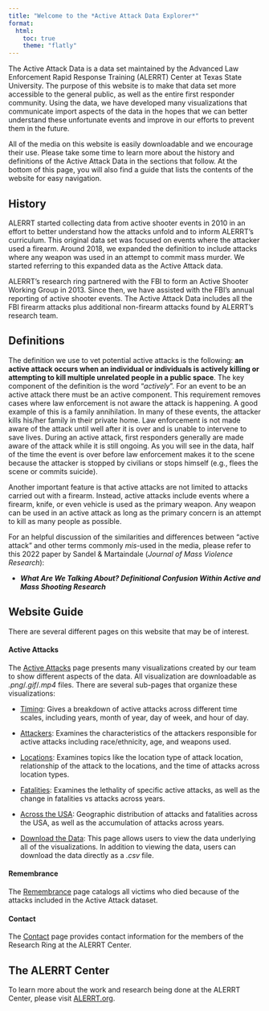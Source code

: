 ```yaml
---
title: "Welcome to the *Active Attack Data Explorer*"
format: 
  html: 
    toc: true
    theme: "flatly"
---
```


The Active Attack Data is a data set maintained by the Advanced Law Enforcement 
Rapid Response Training (ALERRT) Center at Texas State University. The purpose 
of this website is to make that data set more accessible to the general public, 
as well as the entire first responder community. Using the data, we have 
developed many visualizations that communicate import aspects of the data in 
the hopes that we can better understand these unfortunate events and improve in 
our efforts to prevent them in the future.

All of the media on this website is easily downloadable and we encourage their 
use. Please take some time to learn more about the history and definitions of 
the Active Attack Data in the sections that follow. At the bottom of this page, 
you will also find a guide that lists the contents of the website for easy 
navigation.

## History

ALERRT started collecting data from active shooter events in 2010 in an effort 
to better understand how the attacks unfold and to inform ALERRT’s curriculum. 
This original data set was focused on events where the attacker used a firearm. 
Around 2018, we expanded the definition to include attacks where any weapon was 
used in an attempt to commit mass murder. We started referring to this expanded 
data as the Active Attack data.

ALERRT’s research ring partnered with the FBI to form an Active Shooter Working 
Group in 2013. Since then, we have assisted with the FBI’s annual reporting of 
active shooter events. The Active Attack Data includes all the FBI firearm 
attacks plus additional non-firearm attacks found by ALERRT’s research team.

## Definitions

The definition we use to vet potential active attacks is the following: **an 
active attack occurs when an individual or individuals is actively killing or 
attempting to kill multiple unrelated people in a public space**. The key 
component of the definition is the word "*actively*". For an event to be an 
active attack there must be an active component. This requirement removes cases 
where law enforcement is not aware the attack is happening. A good example of 
this is a family annihilation. In many of these events, the attacker kills 
his/her family in their private home. Law enforcement is not made aware of the 
attack until well after it is over and is unable to intervene to save lives. 
During an active attack, first responders generally are made aware of the 
attack while it is still ongoing. As you will see in the data, half of the time 
the event is over before law enforcement makes it to the scene because the 
attacker is stopped by civilians or stops himself (e.g., flees the scene or 
commits suicide).

Another important feature is that active attacks are not limited to attacks 
carried out with a firearm. Instead, active attacks include events where a 
firearm, knife, or even vehicle is used as the primary weapon. Any weapon can 
be used in an active attack as long as the primary concern is an attempt to 
kill as many people as possible.

::: {.callout-tip}
For an helpful discussion of the similarities and differences between "active 
attack" and other terms commonly *mis*-used in the media, please refer to this 
2022 paper by Sandel & Martaindale (*Journal of Mass Violence Research*):

-   ***What Are We Talking About? Definitional Confusion Within Active and Mass 
Shooting Research***
:::

## Website Guide

There are several different pages on this website that may be of interest.

#### **Active Attacks**

The [Active Attacks](./1_visuals.qmd) page presents many visualizations created 
by our team to show different aspects of the data. All visualization are 
downloadable as *.png*/*.gif*/*.mp4* files. There are several sub-pages that 
organize these visualizations:

-   [Timing](./1_visuals.qmd#timing): Gives a breakdown of active attacks 
across different time scales, including years, month of year, day of week, and 
hour of day.

-   [Attackers](./1_visuals.qmd#attackers): Examines the characteristics of the 
attackers responsible for active attacks including race/ethnicity, age, and 
weapons used.

-   [Locations](./1_visuals.qmd#locations): Examines topics like the location
type of attack location, relationship of the attack to the locations, and the 
time of attacks across location types. 

-   [Fatalities](./1_visuals.qmd#fatalities): Examines the lethality of 
specific active attacks, as well as the change in fatalities vs attacks across 
years.

-   [Across the USA](./1_visuals.qmd#across-the-usa): Geographic distribution 
of attacks and fatalities across the USA, as well as the accumulation of 
attacks across years.

-   [Download the Data](./1_visuals.html#download-the-data): This page allows 
users to view the data underlying all of the visualizations. In addition to 
viewing the data, users can download the data directly as a *.csv* file.

#### **Remembrance**

The [Remembrance](./2_victims.qmd) page catalogs all victims who died because 
of the attacks included in the Active Attack dataset.

#### **Contact**

The [Contact](./3_contact.qmd) page provides contact information for the 
members of the Research Ring at the ALERRT Center.

## The ALERRT Center

To learn more about the work and research being done at the ALERRT Center, 
please visit [ALERRT.org](alerrt.org).
